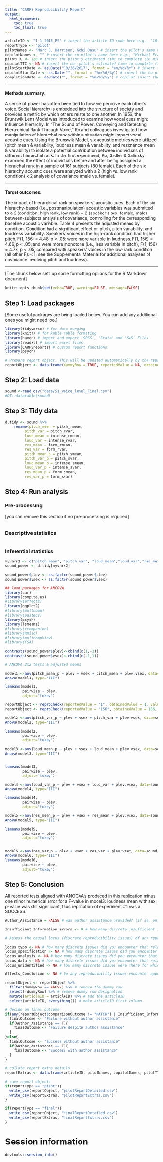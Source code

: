 ```yaml
---
title: "CARPS Reproducibility Report"
output:
  html_document:
    toc: true
    toc_float: true
---
```


```r
articleID <- "1-1-2015_PS" # insert the article ID code here e.g., "10-3-2015_PS"
reportType <- 'pilot'
pilotNames <- "Marc B. Harrison, Gobi Dasu" # insert the pilot's name here e.g., "Tom Hardwicke". If there are multiple pilots enter both names in a character string e.g., "Tom Hardwicke, Bob Dylan"
copilotNames <- "" # insert the co-pilot's name here e.g., "Michael Frank". If there are multiple co-pilots enter both names in a character string e.g., "Tom Hardwicke, Bob Dylan"
pilotTTC <- 120 # insert the pilot's estimated time to complete (in minutes, fine to approximate) e.g., 120
copilotTTC <- NA # insert the co- pilot's estimated time to complete (in minutes, fine to approximate) e.g., 120
pilotStartDate <- as.Date("10/26/2017", format = "%m/%d/%y") # insert the pilot's start date in US format e.g., as.Date("01/25/18", format = "%m/%d/%y")
copilotStartDate <- as.Date("", format = "%m/%d/%y") # insert the co-pilot's start date in US format e.g., as.Date("01/25/18", format = "%m/%d/%y")
completionDate <- as.Date("", format = "%m/%d/%y") # copilot insert the date of final report completion (after any necessary rounds of author assistance) in US format e.g., as.Date("01/25/18", format = "%m/%d/%y")
```

-------

#### Methods summary: 
A sense of power has often been tied to how we perceive each other's voice. Social hierarchy is embedded into the structure of society and provides a metric by which others relate to one another. In 1956, the Brunswik Lens Model was introduced to examine how vocal cues might influence hierarchy. In “The Sound of Power: Conveying and Detecting Hierarchical Rank Through Voice,” Ko and colleagues investigated how manipulation of hierarchal rank within a situation might impact vocal acoustic cues. Using the Brunswik Model, six acoustic metrics were utilized (pitch mean & variability, loudness mean & variability, and resonance mean & variability) to isolate a potential contribution between individuals of different hierarchal rank. In the first experiment, Ko, Sadler & Galinsky examined the effect of individuals before and after being assigned a hierarchal rank in a sample of 161 subjects (80 female). Each of the six hierarchy acoustic cues were analyzed with a 2 (high vs. low rank condition)  x 2 analysis of covariance (male vs. female).

------

#### Target outcomes: 
The impact of hierarchical rank on speakers’ acoustic cues. Each of the six hierarchy-based (i.e., postmanipulation) acoustic variables was submitted to a 2 (condition: high rank, low rank) × 2 (speaker’s sex: female, male) between-subjects analysis of covariance, controlling for the corresponding baseline acoustic variable. Table 4 presents the adjusted means by condition. Condition had a significant effect on pitch, pitch variability, and loudness variability. Speakers’ voices in the high-rank condition had higher pitch, F(1, 156) = 4.48, p < .05; were more variable in loudness, F(1, 156) = 4.66,
p < .05; and were more monotone (i.e., less variable in pitch), F(1, 156) = 4.73, p < .05, compared with speakers’ voices in the low-rank condition (all other Fs < 1; see the Supplemental Material for additional analyses of covariance involving pitch and loudness).  

------

[The chunk below sets up some formatting options for the R Markdown document]

```r
knitr::opts_chunk$set(echo=TRUE, warning=FALSE, message=FALSE)
```

## Step 1: Load packages

[Some useful packages are being loaded below. You can add any additional ones you might need too.]

```r
library(tidyverse) # for data munging
library(knitr) # for kable table formating
library(haven) # import and export 'SPSS', 'Stata' and 'SAS' Files
library(readxl) # import excel files
library(CARPSreports) # custom report functions
library(psych)
```

```r
# Prepare report object. This will be updated automatically by the reproCheck function each time values are compared.
reportObject <- data.frame(dummyRow = TRUE, reportedValue = NA, obtainedValue = NA, valueType = NA, percentageError = NA, comparisonOutcome = NA, eyeballCheck = NA)
```

## Step 2: Load data

```r
sound <-read_csv("data/S1_voice_level_Final.csv")
#DT::datatable(sound)
```

## Step 3: Tidy data

```r
d.tidy <- sound %>% 
    rename(pitch_mean = pitch_rmean,
         pitch_var = pitch_rvar,          
         loud_mean = intense_rmean,
         loud_var = intense_rvar, 
         res_mean = form_rmean,
         res_var = form_rvar,
         pitch_mean_p = pitch_smean,
         pitch_var_p = pitch_svar,          
         loud_mean_p = intense_smean,
         loud_var_p = intense_svar, 
         res_mean_p = form_smean,
         res_var_p = form_svar)

```

## Step 4: Run analysis

### Pre-processing

[you can remove this section if no pre-processing is required]

```r

```

### Descriptive statistics

```r
```

### Inferential statistics

```r
myvars2 <- c("pitch_mean", "pitch_var", "loud_mean","loud_var","res_mean","res_var","pitch_mean_p","pitch_var_p", "loud_mean_p","loud_var_p","res_mean_p","res_var_p","plev", "vsex")
sound_power <- d.tidy[myvars2]

sound_power$plev <- as.factor(sound_power$plev)
sound_power$vsex <- as.factor(sound_power$vsex)

## load packages for ANCOVA
library(car)
library(compute.es)
#library(effects)
library(ggplot2)
#library(multcomp)
#library(pastecs)
library(psych)
library(lsmeans)
#library(rcompanion)
#library(Rmisc)
#library(multcompView)
#library(FSA)

contrasts(sound_power$plev)<-cbind(c(1,-1))
contrasts(sound_power$vsex)<-cbind(c(-1,1))

# ANCOVA 2x2 tests & adjusted means

model1 <-aov(pitch_mean_p ~ plev + vsex + pitch_mean + plev:vsex, data=sound_power)
Anova(model1, type="III")

lsmeans(model1,
        pairwise ~ plev,
        adjust="tukey")

reportObject <- reproCheck(reportedValue = "1", obtainedValue = 1, valueType = 'df')
reportObject <- reproCheck(reportedValue = "156", obtainedValue = 156, valueType = 'df')

model2 <-aov(pitch_var_p ~ plev + vsex + pitch_var + plev:vsex, data=sound_power)
Anova(model2, type="III")

lsmeans(model2,
        pairwise ~ plev,
        adjust="tukey")

model3 <-aov(loud_mean_p ~ plev + vsex + loud_mean + plev:vsex, data=sound_power)
Anova(model3, type="III")


lsmeans(model3,
        pairwise ~ plev,
        adjust="tukey")

model4 <-aov(loud_var_p ~ plev + vsex + loud_var + plev:vsex, data=sound_power)
Anova(model4, type="III")

lsmeans(model4,
        pairwise ~ plev,
        adjust="tukey")

model5 <-aov(res_mean_p ~ plev + vsex + res_mean + plev:vsex, data=sound_power)
Anova(model5, type="III")

lsmeans(model5,
        pairwise ~ plev,
        adjust="tukey")


model6 <-aov(res_var_p ~ plev + vsex + res_var + plev:vsex, data=sound_power)
Anova(model6, type="III")
lsmeans(model6,
        pairwise ~ plev,
        adjust="tukey")
```

## Step 5: Conclusion

All reported tests aligned with ANOCVA's produced in this replication minus one minor numerical error for a F-value in model3: loudness mean with sex; p-value was still significant, thus replication of experiment #1 was a SUCCESS. 

```r
Author_Assistance = FALSE # was author assistance provided? (if so, enter TRUE)

Insufficient_Information_Errors <- 0 # how many discrete insufficient information issues did you encounter?

# Assess the causal locus (discrete reproducibility issues) of any reproducibility errors. Note that there doesn't necessarily have to be a one-to-one correspondance between discrete reproducibility issues and reproducibility errors. For example, it could be that the original article neglects to mention that a Greenhouse-Geisser correct was applied to ANOVA outcomes. This might result in multiple reproducibility errors, but there is a single causal locus (discrete reproducibility issue).

locus_typo <- NA # how many discrete issues did you encounter that related to typographical errors?
locus_specification <- NA # how many discrete issues did you encounter that related to incomplete, incorrect, or unclear specification of the original analyses?
locus_analysis <- NA # how many discrete issues did you encounter that related to errors in the authors' original analyses?
locus_data <- NA # how many discrete issues did you encounter that related to errors in the data files shared by the authors?
locus_unidentified <- NA # how many discrete issues were there for which you could not identify the cause

Affects_Conclusion <- NA # Do any reproducibility issues encounter appear to affect the conclusions made in the original article? This is a subjective judgement, but you should taking into account multiple factors, such as the presence/absence of decision errors, the number of target outcomes that could not be reproduced, the type of outcomes that could or could not be reproduced, the difference in magnitude of effect sizes, and the predictions of the specific hypothesis under scrutiny.
```

```r
reportObject <- reportObject %>%
  filter(dummyRow == FALSE) %>% # remove the dummy row
  select(-dummyRow) %>% # remove dummy row designation
  mutate(articleID = articleID) %>% # add the articleID 
  select(articleID, everything()) # make articleID first column

# decide on final outcome
if(any(reportObject$comparisonOutcome != "MATCH") | Insufficient_Information_Errors > 0){
  finalOutcome <- "Failure without author assistance"
  if(Author_Assistance == T){
    finalOutcome <- "Failure despite author assistance"
  }
}else{
  finalOutcome <- "Success without author assistance"
  if(Author_Assistance == T){
    finalOutcome <- "Success with author assistance"
  }
}

# collate report extra details
reportExtras <- data.frame(articleID, pilotNames, copilotNames, pilotTTC, copilotTTC, pilotStartDate, copilotStartDate, completionDate, Author_Assistance, finalOutcome, Insufficient_Information_Errors, locus_typo, locus_specification, locus_analysis, locus_data, locus_unidentified)

# save report objects
if(reportType == "pilot"){
  write_csv(reportObject, "pilotReportDetailed.csv")
  write_csv(reportExtras, "pilotReportExtras.csv")
}

if(reportType == "final"){
  write_csv(reportObject, "finalReportDetailed.csv")
  write_csv(reportExtras, "finalReportExtras.csv")
}
```

# Session information

```r
devtools::session_info()
```
